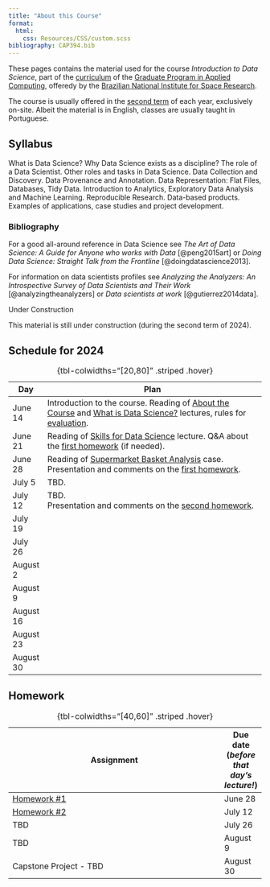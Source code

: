 ```yaml
---
title: "About this Course"
format: 
  html: 
    css: Resources/CSS/custom.scss
bibliography: CAP394.bib       
---
```


These pages contains the material used for the course *Introduction to Data Science*, part of the [curriculum](https://www.gov.br/inpe/pt-br/area-conhecimento/posgraduacao/cap/catalogo-de-disciplinas) of the [Graduate Program in Applied Computing](https://www.gov.br/inpe/pt-br/area-conhecimento/posgraduacao/cap), offeredy by the [Brazilian National Institute for Space Research](https://www.gov.br/inpe/pt-br). 

The course is usually offered in the [second term](https://www.gov.br/inpe/pt-br/area-conhecimento/posgraduacao/calendario-academico) of each year, exclusively on-site. Albeit the material is in English, classes are usually taught in Portuguese.

## Syllabus

What is Data Science? Why Data Science exists as a discipline? 
The role of a Data Scientist. Other roles and tasks in Data Science. 
Data Collection and Discovery. Data Provenance and Annotation. 
Data Representation: Flat Files, Databases, Tidy Data.
Introduction to Analytics, Exploratory Data Analysis and Machine Learning.
Reproducible Research. Data-based products. 
Examples of applications, case studies and project development.

### Bibliography

For a good all-around reference in Data Science see _The Art of Data Science: A Guide for Anyone who works with Data_ [@peng2015art] or _Doing Data Science: Straight Talk from the Frontline_ [@doingdatascience2013].

For information on data scientists profiles see _Analyzing the Analyzers: An Introspective Survey of Data Scientists and Their Work_ [@analyzingtheanalyzers] or _Data scientists at work_ [@gutierrez2014data]. 


::: underconstruction-block 
<div class="title">Under Construction</div>
This material is still under construction (during the second term of 2024).
:::

## Schedule for 2024 {#Schedule}

| Day      | Plan                                                                             |
|----------|----------------------------------------------------------------------------------|
|June 14   | Introduction to the course. Reading of [About the Course](00-Lectures-Intro.qmd) and [What is Data Science?](01-Lectures-WhatIs.qmd) lectures, rules for [evaluation](index.qmd#homework).                                       |
|June 21   | Reading of [Skills for Data Science](02-Lectures-Skills.qmd) lecture. Q&A about the  [first homework](index.qmd#homework) (if needed).                                                                                 |
|June 28   | Reading of [Supermarket Basket Analysis](53-Projects-Supermarket.qmd) case. Presentation and comments on the [first homework](index.qmd#homework).                                    |
|July 5    | TBD.   |
|July 12   |  TBD.<br>Presentation and comments on the [second homework](index.qmd#homework).       |
|July 19   |                                                                                  |
|July 26   |                                                                                  |
|August 2  |                                                                                  |
|August 9  |                                                                                  |
|August 16 |                                                                                  |
|August 23 |                                                                                  |
|August 30 |                                                                                  |

: {tbl-colwidths="\[20,80\]" .striped .hover}

## Homework

| Assignment                                                                       | Due date (*before that day's lecture!*) |
|----------------------------------------------------------------------------------|----------|
| [Homework #1 ](00-Homework-01.qmd)                    | June 28   |
| [Homework #2 ](00-Homework-02.qmd)                    | July 12   |
| TBD                                                 | July 26   |
| TBD                                                 | August  9 |
| Capstone Project - TBD                              | August 30 |

: {tbl-colwidths="\[40,60\]" .striped .hover}
